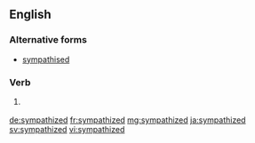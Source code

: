 ==English==

===Alternative forms===
* [[sympathised]] {{qualifier|mainly|British}}

===Verb===
{{head|en|verb form}}

# {{context|North America|lang=en}} {{en-past of|sympathize}}

[[de:sympathized]]
[[fr:sympathized]]
[[mg:sympathized]]
[[ja:sympathized]]
[[sv:sympathized]]
[[vi:sympathized]]